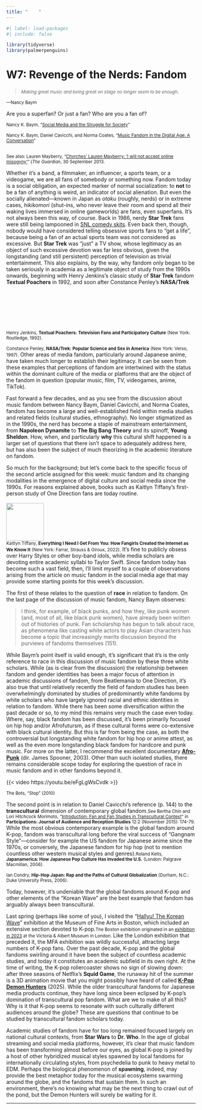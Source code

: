 ```yaml
---
title: "    "
---
```


```r
#| label: load-packages
#| include: false

library(tidyverse)
library(palmerpenguins)
```

# W7: Revenge of the Nerds: Fandom

><small>*Making great music and being great on stage no longer seem to be enough*</small>.

<small>---Nancy Baym</small>

Are you a superfan? Or just a fan? Who are you a fan of?

::: {.column-margin}

<small>
Nancy K. Baym, "[Social Media and the Struggle for Society](pdf/baym-social-media-society.pdf)"<br><br> 
Nancy K. Baym, Daniel Cavicchi, and Norma Coates, "[Music Fandom in the Digital Age: A Conversation](pdf/baym-music-fandom.pdf)"<br><br>

See also: Lauren Mayberry, "[Chvrches' Lauren Mayberry: 'I will not accept online misogyny'](https://www.theguardian.com/music/musicblog/2013/sep/30/chvrches-lauren-mayberry-online-misogyny)" (*The Guardian*, 30 September 2013.
</small>

:::

Whether it's a band, a filmmaker, an influencer, a sports team, or a videogame, we are all fans of somebody or something now. Fandom today is a social obligation, an expected marker of normal socialization: to **not** to be a fan of anything is weird, an indicator of social alienation. But even the socially alienated---known in Japan as *otaku* (roughly, nerds) or in extreme cases, *hikikomori* (shut-ins, who never leave their room and spend all their waking lives immersed in online gameworlds) are fans, even superfans. It's not always been this way, of course. Back in 1986, nerdy **Star Trek** fans were still being lampooned in [SNL comedy skits](https://trekmovie.com/2021/09/06/william-shatner-defends-1986-get-a-life-snl-skit-after-criticism-from-rod-roddenberry/). Even back then, though, nobody would have considered telling obsessive sports fans to "get a life", because being a fan of an actual sports team was not considered as excessive. But **Star Trek** was "just" a TV show, whose legitimacy as an object of such excessive devotion was far less obvious, given the longstanding (and still persistent) perception of television as trivial entertainment. This also explains, by the way, why fandom only began to be taken seriously in academia as a legitimate object of study from the 1990s onwards, beginning with Henry Jenkins's classic study of **Star Trek** fandom  **Textual Poachers** in 1992, and soon after Constance Penley's **NASA/Trek**[<br><br><br><br><br><br><br><br><small>Henry Jenkins, **Textual Poachers: Television Fans and Participatory Culture** (New York: Routledge, 1992).<br><br> Constance Penley, **NASA/Trek: Popular Science and Sex in America** (New York: Verso, 1997).</small>]{.aside} Other areas of media fandom, particularly around Japanese anime, have taken much longer to establish their legitimacy. It can be seen from these examples that perceptions of fandom are intertwined with the status within the dominant culture of the media or platforms that are the object of the fandom in question (popular music, film, TV, videogames, anime, TikTok).

Fast forward a few decades, and as you see from the discussion about music fandom between Nancy Baym, Daniel Cavicchi, and Norma Coates, fandom has become a large and well-established field within media studies and related fields (cultural studies, ethnography). No longer stigmatized as in the 1990s, the nerd has become a staple of mainstream entertainment, from **Napoleon Dynamite** to **The Big Bang Theory** and its spinoff, **Young Sheldon**. How, when, and particularly **why** this cultural shift happened is a larger set of questions that there isn't space to adequately address here, but has also been the subject of much theorizing in the academic literature on fandom.

So much for the background; but let's come back to the specific focus of the second article assigned for this week: music fandom and its changing modalities in the emergence of digital culture and social media since the 1990s. For reasons explained above, books such as Kaitlyn Tiffany's first-person study of One Direction fans are today routine.[<br><br>[![](img/kaitlyn-tiffany.jpeg){width=100}](https://us.macmillan.com/books/9780374539184/everythingineedigetfromyou/)<br><small>Kaitlyn Tiffany, **Everything I Need I Get From You: How Fangirls Created the Internet as We Know It** (New York: Farrar, Strauss & Giroux, 2022).</small>]{.aside} It's fine to publicly obsess over Harry Styles or other boy-band idols, while media scholars are devoting entire academic syllabi to Taylor Swift. Since fandom today has become such a vast field, then, I'll limit myself to a couple of observations arising from the article on music fandom in the social media age that may provide some starting points for this week's discussion.

The first of these relates to the question of **race** in relation to fandom. On the last page of the discussion of music fandom, Nancy Baym observes:

>I think, for example, of black punks, and how they, like punk women (and, most of all, like black punk women), have already been written out of histories of punk. Fan scholarship has begun to talk about race, as phenomena like casting white actors to play Asian characters has become a topic that increasingly merits discussion beyond the purviews of fandoms themselves (151).

While Baym's point itself is valid enough, it's significant that it's is the only reference to race in this discussion of music fandom by these three white scholars. While (as is clear from the discussion) the relationship between fandom and gender identities has been a major focus of attention in academic discussions of fandom, from Beatlemania to One Direction, it's also true that until relatively recently the field of fandom studies has been overwhelmingly dominated by studies of predominantly white fandoms by white scholars who have largely ignored racial and ethnic identities in relation to fandom. While there has been some diversification within the past decade or so, to my mind this remains very much the case even today. Where, say, black fandom has been discussed, it's been primarily focused on hip hop and/or Afrofutursm, as if these cultural forms were co-extensive with black cultural identity. But this is far from being the case, as both the controversial but longstanding white fandom for hip hop or anime attest, as well as the even more longstanding black fandom for hardcore and punk music. For more on the latter, I recommend the excellent documentary [**Afro-Punk**](https://www.spoonersnofun.com/afropunk) (dir. James Spooner, 2003). Other than such isolated studies, there remains considerable scope today for exploring the question of race in music fandom and in other fandoms beyond it.

{{< video https://youtu.be/eFgLgWsCvdk  >}}

<small>The Bots, "Stop" (2010)</small>

The second point is in relation to Daniel Cavicchi's reference (p. 144) to the **transcultural** dimension of contemporary global fandom.[<small>See Bertha Chin and Lori Hitchcock Morimoto, "[Introduction: Fan and Fan Studies in Transcultural Context](https://www.participations.org/12-02-10-chin.pdf)" in **Participations: Journal of Audience and Reception Studies** 12:2 (November 2015): 174-79.</small>]{.aside} While the most obvious contemporary example is the global fandom around K-pop, fandom was transcultural long before the viral success of "Gangnam Style"---consider for example the US fandom for Japanese anime since the 1970s, or conversely, the Japanese fandom for hip hop (not to mention countless other western musical styles and genres).[<small>Roland Kelts, **Japanamerica: How Japanese Pop Culture Has Invaded the U.S.** (London: Palgrave Macmillan, 2006).<br><br>Ian Condry, **Hip-Hop Japan: Rap and the Paths of Cultural Globalization** (Durham, N.C.: Duke University Press, 2006).<br><br></small>]{.aside} Today, however, it's undeniable that the global fandoms around K-pop and other elements of the "Korean Wave" are the best example that fandom has arguably always been transcultural. 

Last spring (perhaps like some of you), I visited the "[Hallyu! The Korean Wave](https://www.mfa.org/exhibition/hallyu-the-korean-wave)" exhibition at the Museum of Fine Arts in Boston, which included an extensive section devoted to K-pop.[<small>The Boston exhibition originated in an [exhibition in 2023](https://www.vam.ac.uk/exhibitions/hallyu-the-korean-wave) at the Victoria & Albert Museum in London.</small>]{.aside} Like the London exhibition that preceded it, the MFA exhibition was wildly successful, attracting large numbers of K-pop fans. Over the past decade, K-pop and the global fandoms swirling around it have been the subject of countless academic studies, and today it constitutes an academic subfield in its own right. At the time of writing, the  K-pop rollercoaster shows no sign of slowing down: after three seasons of Netflix's **Squid Game**, the runaway hit of the summer is a 3D animation movie that you might possibly have heard of called [**K-Pop Demon Hunters**](https://www.netflix.com/latest?jbv=81498621) (2025). While the older transcultural fandoms for Japanese media products continue, they have long since been eclipsed by K-pop's domination of transcultural pop fandom. What are we to make of all this? Why is it that K-pop seems to resonate with such culturally different audiences around the globe? These are questions that continue to be studied by transcultural fandom scholars today.

Academic studies of fandom have for too long remained focused largely on national cultural contexts, from **Star Wars** to **Dr. Who**. In the age of global streaming and social media platforms, however, it's clear that music fandom has been transforming almost before our eyes, as global K-pop is joined by a host of other hybridized musical styles spawned by local fandoms for internationally circulating styles, from psychedelia to punk to heavy metal to EDM. Perhaps the biological phenomenon of **spawning**, indeed, may provide the best metaphor today for the musical ecosystems swarming around the globe, and the fandoms that sustain them. In such an environment, there's no knowing what may be the next thing to crawl out of the pond, but the Demon Hunters will surely be waiting for it.

***

<!-- Questions to think about: -->

<!-- - What do fans **do**? => Fan **practices** -->
<!-- - What do fans **want** => Fan **desires** -->
<!-- - What do fans **think**? => Fan **ideas** -->

<!-- Key concepts -->

<!-- - relational labor -->
<!-- - fake intimacy -->
<!-- - vulnerability dialectic -->
